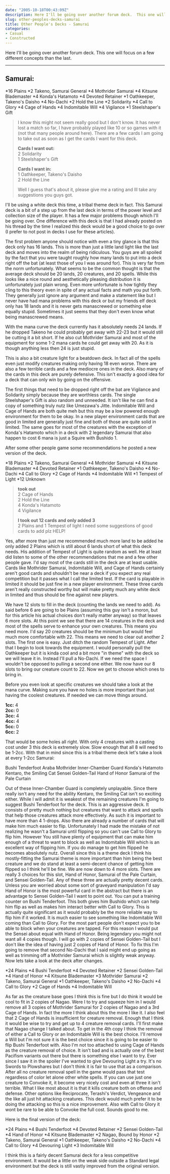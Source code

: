 ```yaml
---
date: "2005-10-18T00:43:09Z"
description: Here I'll be going over another forum deck.  This one will focus on a few different concepts than the last.
slug: other-peoples-decks-samurai
title: Other People's Decks - Samurai
categories:
- Casual
- Constructed
---
```


Here I'll be going over another forum deck.  This one will focus on a few different concepts than the last.
<hr class="more"/>


## Samurai:

<Deck title="Samurai">
<CardList title="Lands">
*16 Plains
</CardList>
<CardList title="Creatures">
*2 Takeno, Samurai General
*4 Mothrider Samurai
*4 Kitsune Blademaster
*4 Konda's Hatamoto
*4 Devoted Retainer
</CardList>
<CardList title="Spells">
*1 Oathkeeper, Takeno's Daisho
*4 No-Dachi
*2 Hold the Line
*2 Solidarity
*4 Call to Glory
*4 Cage of Hands
*4 Indomitable Will
*4 Vigilance
*1 Steelshaper's Gift
</CardList>
</Deck>


> I know this might not seem really good but I don't know. It has never lost a match so far, I have probably played like 10 or so games with it (not that many people around here). There are a few cards I am going to take out as soon as I get the cards I want for this deck.
> 
> **Cards I want out:**  
> 2 <Card>Solidarity</Card>  
> 1 <Card>Steelshaper's Gift</Card>  
> 
> **Cards I want in:**  
> 1 <Card>Oathkeeper, Takeno's Daisho</Card>  
> 2 <Card>Hold the Line</Card>
> 
> Well I guess that's about it, please give me a rating and Ill take any suggestions you guys got.


I'll be using a white deck this time, a tribal theme deck in fact.  This Samurai deck is a bit of a step up from the last deck in terms of the power level and collection size of the player.  It has a few major problems though which I'll be going over.  One difference with this deck is that I had already posted on his thread by the time I realized this deck would be a good choice to go over (I prefer to not post in decks I use for these articles).

The first problem anyone should notice with even a tiny glance is that this deck only has 16 lands.  This is more than just a little land light like the last deck and moves into the realm of being ridiculous.  You guys are all spoiled by the fact that you were taught roughly how many lands to put into a deck right off the bat (at least those of you I was around for).  This is very far from the norm unfortunately.  What seems to be the common thought is that the average deck should be 20 lands, 20 creatures, and 20 spells.  While this looks like a nice round and aesthetically pleasing distribution it is unfortunately just plain wrong.  Even more unfortunate is how tightly they cling to this theory even in spite of any actual facts and math you put forth.  They generally just ignore any argument and make a statement like but I never have had mana problems with this deck or but my friends elf deck only has 18 lands and it is never gets manascrewed or something else equally stupid.  Sometimes it just seems that they don't even know what being manascrewed means.

With the mana curve the deck currently has it absolutely needs 24 lands.  If he dropped <Card card="Takeno, Samurai General">Takeno</Card> he could probably get away with 22-23 but it would still be cutting it a bit short.  If he also cut <Card>Mothrider Samurai</Card> and most of the equipment for some 1-2 mana cards he could get away with 20.  As it is though anything less then 24 is just stupid.

This is also a bit creature light for a beatdown deck.  In fact all of the spells even just modify creatures making only having 18 even worse.  There are also a few terrible cards and a few mediocre ones in the deck.  Also many of the cards in this deck are purely defensive.  This isn't exactly a good idea for a deck that can only win by going on the offensive.

The first things that need to be dropped right off the bat are <Card>Vigilance</Card> and <Card>Solidarity</Card> simply because they are worthless cards.  The single <Card>Steelshaper's Gift</Card> is also random and unneeded.  It isn't like he can find a copy of something truly nutz like <Card>Umezawa's Jitte</Card>.  <Card>Indomitable Will</Card> and <Card>Cage of Hands</Card> are both quite meh but this may be a low powered enough environment for them to be okay.  In a new player environment cards that are good in limited are generally just fine and both of those are quite solid in limited.  The same goes for most of the creatures with the exception of <Card>Konda's Hatamoto</Card> which in a deck with 2 legendary Samurai that also happen to cost 6 mana is just a <Card>Squire</Card> with Bushido 1.

After some other people game some recommendations he posted a new version of the deck.

<Deck title="Samurai - version 2">
<CardList title="Lands">
*18 Plains
</CardList>
<CardList title="Creatures">
*2 Takeno, Samurai General
*4 Mothrider Samurai
*4 Kitsune Blademaster
*4 Devoted Retainer
</CardList>
<CardList title="Spells">
*1 Oathkeeper, Takeno's Daisho
*4 No-Dachi
*4 Call to Glory
*2 Cage of Hands
*4 Indomitable Will
*1 Tempest of Light
</CardList>
<CardList title="Other">
*12 Unknown
</CardList>
</Deck>


> **took out**  
> 2 <Card>Cage of Hands</Card>  
> 2 <Card>Hold the Line</Card>  
> 4 <Card>Konda's Hatamoto</Card>  
> 4 <Card>Vigilance</Card>  
> 
> **I took out 12 cards and only added 3**  
> 2 <Card>Plains</Card> and 1 <Card>Tempest of light</Card> I need some suggestions of good cards to add plz HELP!


Yes, after more than just me recommended much more land to be added he only added 2 <Card>Plains</Card> which is still about 6 lands short of what this deck needs.  His addition of <Card>Tempest of Light</Card> is quite random as well.  He at least did listen to some of the other recommendations that me and a few other people gave.  I'd say most of the cards still in the deck are at least usable.  Cards like <Card>Mothrider Samurai</Card>, <Card>Indomitable Will</Card>, and <Card>Cage of Hands</Card> certainly aren't good cards and shouldn't be near a deck if you expect any real competition but it passes what I call the limited test.  If the card is playable in limited it should be just fine in a new player environment.  These three cards aren't really constructed worthy but will make pretty much any white deck in limited and thus should be fine against new players.

We have 12 slots to fill in the deck (counting the lands we need to add).  As said before 6 are going to be <Card>Plains</Card> (assuming this guy isn't a moron, but for this article his actual choices don't really matter anyway) so that leaves 6 more slots.  At this point we see that there are 14 creatures in the deck and most of the spells serve to enhance your own creatures.  This means you need more.  I'd say 20 creatures should be the minimum but would feel much more comfortable with 22.  This means we need to clear out another 2 slots.  The first one is easy.  Just ditch the random <Card>Tempest of Light</Card>.  After that I begin to look towards the equipment.  I would personally pull the <Card>Oathkeeper</Card> but it is kinda cool and a bit more "in theme" with the deck so we will leave it in.  Instead I'll pull a <Card>No-Dachi</Card>.  If we need the space I wouldn't be opposed to pulling a second one either.  We now have our 8 slots to bring our creature count to 22.  Now we get to choose which ones to bring in.

Before you even look at specific creatures we should take a look at the mana curve.  Making sure you have no holes is more important than just having the coolest creatures.  If needed we can move things around.

**1cc:** 4  
**2cc:** 0  
**3cc:** 4  
**4cc:** 4  
**5cc:** 0  
**6cc:** 2

That would be some holes all right.  With only 4 creatures with a casting cost under 3 this deck is extremely slow.  Slow enough that all 8 will need to be 1-2cc.  With that in mind since this is a tribal theme deck let's take a look at every 1-2cc Samurai:

<CardList counts={false}>
Bushi Tenderfoot
Araba Mothrider
Inner-Chamber Guard
Konda's Hatamoto
Kentaro, the Smiling Cat
Sensei Golden-Tail
Hand of Honor
Samurai of the Pale Curtain
</CardList>

Out of these <Card>Inner-Chamber Guard</Card> is completely unplayable.  Since there really isn't any need for the ability <Card>Kentaro, the Smiling Cat</Card> isn't so exciting either.  While I will admit it is weakest of the remaining creatures I'm going to suggest <Card>Bushi Tenderfoot</Card> for the deck.  This is an aggressive deck.  It consists of pretty much nothing but creatures that want to attack and spells that help those creatures attack more effectively.  As such it is important to have more than 4 1-drops.  Also there are already a number of cards that will make him much easier to flip.  Unfortunately I had made the mistake of not realizing he wasn't a Samurai until flipping so you can't use <Card>Call to Glory</Card> to flip him.  However You still have plenty of equipment that can make him enough of a threat to want to block as well as <Card>Indomitable Will</Card> which is an excellent way of flipping him.  If you do manage to get him flipped he becomes absolutely nutz.  Overall since this is a theme deck I think his mostly-fitting the Samurai theme is more important than him being the best creature and we do stand at least a semi-decent chance of getting him flipped so I think he'll be fine.  We are now down to 4 more slots.  There are really 3 choices for this slot, <Card>Hand of Honor</Card>, <Card>Samurai of the Pale Curtain</Card>, and <Card>Sensei Golden-Tail</Card>.  Any of these three are actually pretty decent cards.  Unless you are worried about some sort of graveyard manipulation I'd say <Card>Hand of Honor</Card> is the most powerful card in the abstract but there is an advantage to <Card>Sensei Golden-Tail</Card> I want to point out.  You can put a training counter on <Card>Bushi Tenderfoot</Card>.  This both gives him Bushido which can help him flip as well as makes him interact better with <Card>Call to Glory</Card>.  This is actually quite significant as it would probably be the more reliable way to flip him if it worked.  It is much easier to see something like <Card>Indomitable Will</Card> coming than <Card>Call to Glory</Card>.  For the most part people don't expect you to be able to block when your creatures are tapped.  For this reason I would put the Sensei about equal with <Card>Hand of Honor</Card>.  Being legendary you might not want all 4 copies though.  I will go with 2 copies of <Card>Sensei Golden-Tail</Card> but I don't like the idea of having just 2 copies of <Card>Hand of Honor</Card>.  To fix this I'm going to remove that second <Card>No-Dachi</Card> that I said might end up going as well as trimming off a <Card>Mothrider Samurai</Card> which is slightly weak anyway.  Now lets take a look at the deck after changes.

<Deck title="Samurai - version 3">
<CardList title="Lands">
*24 Plains
</CardList>
<CardList title="Creatures">
*4 Bushi Tenderfoot
*4 Devoted Retainer
*2 Sensei Golden-Tail
*4 Hand of Honor
*4 Kitsune Blademaster
*3 Mothrider Samurai
*2 Takeno, Samurai General
</CardList>
<CardList title="Spells">
*1 Oathkeeper, Takeno's Daisho
*2 No-Dachi
*4 Call to Glory
*2 Cage of Hands
*4 Indomitable Will
</CardList>
</Deck>

As far as the creature base goes I think this is fine but I do think it would be cool to fit in 2 copies of <Card>Nagao</Card>.  Were I to try and squeeze him in I would remove all 3 copies of <Card>Mothrider Samurai</Card> for 2 copies of <Card>Nagao</Card> and a 3rd <Card>Cage of Hands</Card>.  In fact the more I think about this the more I like it.  I also feel that 2 <Card>Cage of Hands</Card> is insufficient for creature removal.  Enough that I think it would be wise to try and get up to 4 creature removal cards.  I'll first make that <Card>Nagao</Card> change I talked about.  To get in the 4th copy I think the removal of either a <Card>Call to Glory</Card> or an <Card>Indomitable Will</Card> is the best choice.  I'll remove a Will but I'm not sure it is the best choice since it is going to be easier to flip <Card>Bushi Tenderfoot</Card> with.  Also I'm not too attached to using <Card>Cage of Hands</Card> as the creature removal of choice.  It isn't bad and is actually one of the best <Card>Pacifism</Card> variants out there but there is something else I want to try.  Ever since I saw it in the spoiler I've wanted to give <Card>Devouring Light</Card> a try.  It's no <Card>Swords to Plowshares</Card> but I don't think it is fair to use that as a comparison.  After all no creature removal spell in the game would pass that test regardless of color let alone other white spells.  If you can use just one creature to Convoke it, it become very nicely cost and even at three it isn't terrible.  What I like most about it is that it kills creature both on offense and defense.  Other options like <Card>Reciprocate</Card>, <Card>Terashi's Verdict</Card>, <Card>Vengeance</Card> and the like all just hit attacking creatures.  This deck would much prefer it to be doing the attacking so this is a nice improvement.  Also with <Card>Call to Glory</Card> it wont be rare to be able to Convoke the full cost.  Sounds good to me.

Here is the final version of the deck:

<Deck title="Samurai - final version">
<CardList title="Lands">
*24 Plains
</CardList>
<CardList title="Creatures">
*4 Bushi Tenderfoot
*4 Devoted Retainer
*2 Sensei Golden-Tail
*4 Hand of Honor
*4 Kitsune Blademaster
*2 Nagao, Bound by Honor
*2 Takeno, Samurai General
</CardList>
<CardList title="Spells">
*1 Oathkeeper, Takeno's Daisho
*2 No-Dachi
*4 Call to Glory
*4 Devouring Light
*3 Indomitable Will
</CardList>
</Deck>

I think this is a fairly decent Samurai deck for a less competitive environment.  It would be a little on the weak side outside a Standard legal environment but the deck is still vastly improved from the original version.
